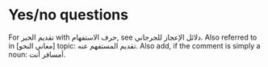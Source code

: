 <!--!!! THIS FILE IS AUTO-GENERATED. DO NOT EDIT DIRECTLY. EDIT THE FILES IN THE SRCQMD DIR !!!-->

# Yes/no questions

For [تقديم الخبر]{.ar} with [حرف الاستفهام]{.ar},
see [دلائل الإعجاز للجرجاني]{.ar}.
Also referred to in [معاني النحو] topic: [تقديم المستفهم عنه]{.ar}.
Also add, if the comment is simply a noun: [أمسافر أنت]{.ar}.

